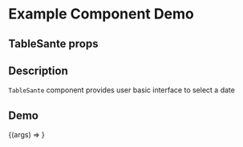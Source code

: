 
<Meta title="Example/TableSante" component={TableSante} />

# Example Component Demo

## TableSante props
<Props of={TableSante} />

## Description

`TableSante` component provides user basic interface to select a date

## Demo

<Canvas>
  <Story name="Example TableSante">
    {(args) => <TableSante {...args} />}
  </Story>
</Canvas>
